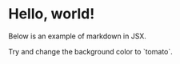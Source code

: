 # Hello, world!

Below is an example of markdown in JSX.

<div style={{backgroundColor: 'violet', padding: '1rem'}}>
  Try and change the background color to `tomato`.
</div>